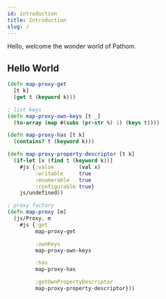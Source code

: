 ```yaml
---
id: introduction
title: Introduction
slug: /
---
```


Hello, welcome the wonder world of Pathom.

## Hello World

```clojure
(defn map-proxy-get
  [t k]
  (get t (keyword k)))

; list keys
(defn map-proxy-own-keys [t _]
  (to-array (map #(subs (pr-str %) 1) (keys t))))

(defn map-proxy-has [t k]
  (contains? t (keyword k)))

(defn map-proxy-property-descriptor [t k]
  (if-let [x (find t (keyword k))]
    #js {:value        (val x)
         :writable     true
         :enumerable   true
         :configurable true}
    js/undefined))

; proxy factory
(defn map-proxy [m]
  (js/Proxy. m
    #js {:get
         map-proxy-get

         :ownKeys
         map-proxy-own-keys

         :has
         map-proxy-has

         :getOwnPropertyDescriptor
         map-proxy-property-descriptor}))
```

